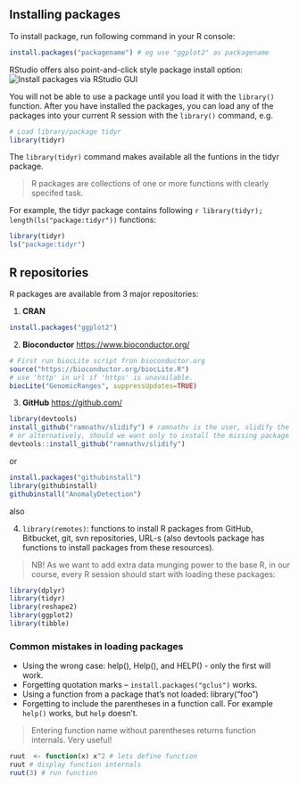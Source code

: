 ## Installing packages

To install package, run following command in your R console:
```r
install.packages("packagename") # eg use "ggplot2" as packagename
```
RStudio offers also point-and-click style package install option:
![Install packages via RStudio GUI](graphs/RStudio_package.install.png)


You will not be able to use a package until you load it with the `library()` function. 
After you have installed the packages, you can load any of the packages into your current R session with the `library()` command, e.g. 

```r
# Load library/package tidyr
library(tidyr)
```

The `library(tidyr)` command makes available all the funtions in the tidyr package.

> R packages are collections of one or more functions with clearly specifed task. 

For example, the tidyr package contains following `r library(tidyr); length(ls("package:tidyr"))` functions:

```r
library(tidyr)
ls("package:tidyr")
```


## R repositories
R packages are available from 3 major repositories:

1. __CRAN__ 

```r
install.packages("ggplot2")
```

2. __Bioconductor__ [https://www.bioconductor.org/](https://www.bioconductor.org/)

```r
# First run biocLite script fron bioconductor.org
source("https://bioconductor.org/biocLite.R")  
# use 'http' in url if 'https' is unavailable. 
biocLite("GenomicRanges", suppressUpdates=TRUE)
```

3. __GitHub__ [https://github.com/](https://github.com/)

```r
library(devtools)
install_github("ramnathv/slidify") # ramnathv is the user, slidify the package.
# or alternatively, should we want only to install the missing package while avoiding any side effects that might result from loading the entire package, we use: 
devtools::install_github("ramnathv/slidify")
```

or

```r
install.packages("githubinstall")
library(githubinstall)
githubinstall("AnomalyDetection")
```

also 

4. `library(remotes)`: functions to install R packages from GitHub, Bitbucket, git, svn repositories, URL-s (also devtools package has functions to install packages from these resources).


> NB! As we want to add extra data munging power to the base R, in our course, every R session should start with loading these packages:

```r
library(dplyr)
library(tidyr)
library(reshape2)
library(ggplot2)
library(tibble)
```


### Common mistakes in loading packages

+ Using the wrong case: help(), Help(), and HELP() - only the first will work.
+ Forgetting quotation marks -- `install.packages("gclus")` works.
+ Using a function from a package that's not loaded: library("foo")
+ Forgetting to include the parentheses in a function call. For example `help()` works, but `help` doesn't. 

> Entering function name without parentheses returns function internals. Very useful!

```r
ruut  <- function(x) x^2 # lets define function
ruut # display function internals
ruut(3) # run function
```

<!-- Even if there are no **function arguments**, you still need the `()` appended to function name to execute function. -->

<!-- ```{r} -->
<!-- twoplustwo <- function() 2+2 # here we define our function -->
<!-- twoplustwo # lets see whats in it -->
<!-- twoplustwo() # run function -->
<!-- ``` -->

